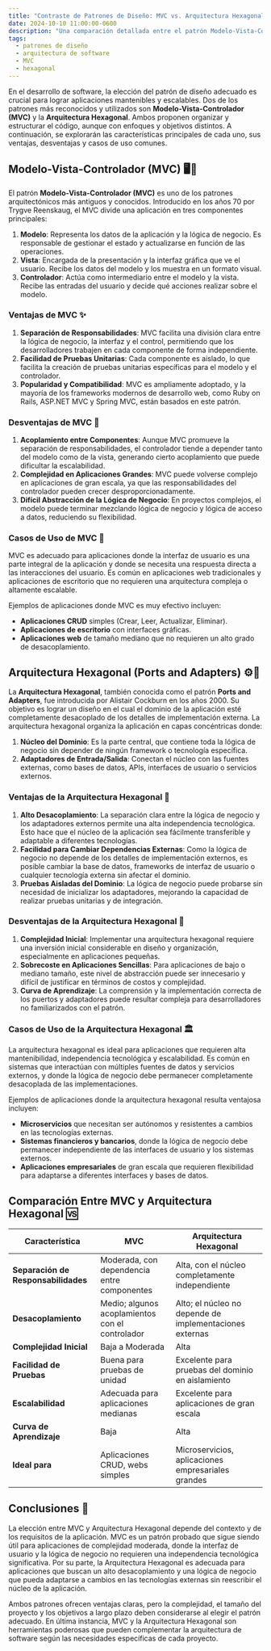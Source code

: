 ```yaml
---
title: "Contraste de Patrones de Diseño: MVC vs. Arquitectura Hexagonal"
date: 2024-10-10 11:00:00-0600
description: "Una comparación detallada entre el patrón Modelo-Vista-Controlador (MVC) y la Arquitectura Hexagonal en desarrollo de software"
tags:
  - patrones de diseño
  - arquitectura de software
  - MVC
  - hexagonal
---
```


En el desarrollo de software, la elección del patrón de diseño adecuado es crucial para lograr aplicaciones mantenibles y escalables. Dos de los patrones más reconocidos y utilizados son **Modelo-Vista-Controlador (MVC)** y la **Arquitectura Hexagonal**. Ambos proponen organizar y estructurar el código, aunque con enfoques y objetivos distintos. A continuación, se explorarán las características principales de cada uno, sus ventajas, desventajas y casos de uso comunes.

## Modelo-Vista-Controlador (MVC) 🖥️📐

El patrón **Modelo-Vista-Controlador (MVC)** es uno de los patrones arquitectónicos más antiguos y conocidos. Introducido en los años 70 por Trygve Reenskaug, el MVC divide una aplicación en tres componentes principales:

1. **Modelo**: Representa los datos de la aplicación y la lógica de negocio. Es responsable de gestionar el estado y actualizarse en función de las operaciones.
2. **Vista**: Encargada de la presentación y la interfaz gráfica que ve el usuario. Recibe los datos del modelo y los muestra en un formato visual.
3. **Controlador**: Actúa como intermediario entre el modelo y la vista. Recibe las entradas del usuario y decide qué acciones realizar sobre el modelo.

### Ventajas de MVC ✨

1. **Separación de Responsabilidades**: MVC facilita una división clara entre la lógica de negocio, la interfaz y el control, permitiendo que los desarrolladores trabajen en cada componente de forma independiente.
2. **Facilidad de Pruebas Unitarias**: Cada componente es aislado, lo que facilita la creación de pruebas unitarias específicas para el modelo y el controlador.
3. **Popularidad y Compatibilidad**: MVC es ampliamente adoptado, y la mayoría de los frameworks modernos de desarrollo web, como Ruby on Rails, ASP.NET MVC y Spring MVC, están basados en este patrón.

### Desventajas de MVC 🚧

1. **Acoplamiento entre Componentes**: Aunque MVC promueve la separación de responsabilidades, el controlador tiende a depender tanto del modelo como de la vista, generando cierto acoplamiento que puede dificultar la escalabilidad.
2. **Complejidad en Aplicaciones Grandes**: MVC puede volverse complejo en aplicaciones de gran escala, ya que las responsabilidades del controlador pueden crecer desproporcionadamente.
3. **Difícil Abstracción de la Lógica de Negocio**: En proyectos complejos, el modelo puede terminar mezclando lógica de negocio y lógica de acceso a datos, reduciendo su flexibilidad.

### Casos de Uso de MVC 📝

MVC es adecuado para aplicaciones donde la interfaz de usuario es una parte integral de la aplicación y donde se necesita una respuesta directa a las interacciones del usuario. Es común en aplicaciones web tradicionales y aplicaciones de escritorio que no requieren una arquitectura compleja o altamente escalable.

Ejemplos de aplicaciones donde MVC es muy efectivo incluyen:

- **Aplicaciones CRUD** simples (Crear, Leer, Actualizar, Eliminar).
- **Aplicaciones de escritorio** con interfaces gráficas.
- **Aplicaciones web** de tamaño mediano que no requieren un alto grado de desacoplamiento.

## Arquitectura Hexagonal (Ports and Adapters) ⚙️🔌

La **Arquitectura Hexagonal**, también conocida como el patrón **Ports and Adapters**, fue introducida por Alistair Cockburn en los años 2000. Su objetivo es lograr un diseño en el cual el dominio de la aplicación esté completamente desacoplado de los detalles de implementación externa. La arquitectura hexagonal organiza la aplicación en capas concéntricas donde:

1. **Núcleo del Dominio**: Es la parte central, que contiene toda la lógica de negocio sin depender de ningún framework o tecnología específica.
2. **Adaptadores de Entrada/Salida**: Conectan el núcleo con las fuentes externas, como bases de datos, APIs, interfaces de usuario o servicios externos.

### Ventajas de la Arquitectura Hexagonal 🎯

1. **Alto Desacoplamiento**: La separación clara entre la lógica de negocio y los adaptadores externos permite una alta independencia tecnológica. Esto hace que el núcleo de la aplicación sea fácilmente transferible y adaptable a diferentes tecnologías.
2. **Facilidad para Cambiar Dependencias Externas**: Como la lógica de negocio no depende de los detalles de implementación externos, es posible cambiar la base de datos, frameworks de interfaz de usuario o cualquier tecnología externa sin afectar el dominio.
3. **Pruebas Aisladas del Dominio**: La lógica de negocio puede probarse sin necesidad de inicializar los adaptadores, mejorando la capacidad de realizar pruebas unitarias y de integración.

### Desventajas de la Arquitectura Hexagonal 🚨

1. **Complejidad Inicial**: Implementar una arquitectura hexagonal requiere una inversión inicial considerable en diseño y organización, especialmente en aplicaciones pequeñas.
2. **Sobrecoste en Aplicaciones Sencillas**: Para aplicaciones de bajo o mediano tamaño, este nivel de abstracción puede ser innecesario y difícil de justificar en términos de costos y complejidad.
3. **Curva de Aprendizaje**: La comprensión y la implementación correcta de los puertos y adaptadores puede resultar compleja para desarrolladores no familiarizados con el patrón.

### Casos de Uso de la Arquitectura Hexagonal 🏛️

La arquitectura hexagonal es ideal para aplicaciones que requieren alta mantenibilidad, independencia tecnológica y escalabilidad. Es común en sistemas que interactúan con múltiples fuentes de datos y servicios externos, y donde la lógica de negocio debe permanecer completamente desacoplada de las implementaciones.

Ejemplos de aplicaciones donde la arquitectura hexagonal resulta ventajosa incluyen:

- **Microservicios** que necesitan ser autónomos y resistentes a cambios en las tecnologías externas.
- **Sistemas financieros y bancarios**, donde la lógica de negocio debe permanecer independiente de las interfaces de usuario y los sistemas externos.
- **Aplicaciones empresariales** de gran escala que requieren flexibilidad para adaptarse a diferentes interfaces y bases de datos.

## Comparación Entre MVC y Arquitectura Hexagonal 🆚

| Característica                  | MVC                                         | Arquitectura Hexagonal                     |
|---------------------------------|---------------------------------------------|--------------------------------------------|
| **Separación de Responsabilidades** | Moderada, con dependencia entre componentes | Alta, con el núcleo completamente independiente |
| **Desacoplamiento**             | Medio; algunos acoplamientos con el controlador | Alto; el núcleo no depende de implementaciones externas |
| **Complejidad Inicial**         | Baja a Moderada                             | Alta                                       |
| **Facilidad de Pruebas**        | Buena para pruebas de unidad                | Excelente para pruebas del dominio en aislamiento |
| **Escalabilidad**               | Adecuada para aplicaciones medianas         | Excelente para aplicaciones de gran escala |
| **Curva de Aprendizaje**        | Baja                                        | Alta                                       |
| **Ideal para**                  | Aplicaciones CRUD, webs simples             | Microservicios, aplicaciones empresariales grandes |

## Conclusiones 🧠

La elección entre MVC y Arquitectura Hexagonal depende del contexto y de los requisitos de la aplicación. MVC es un patrón probado que sigue siendo útil para aplicaciones de complejidad moderada, donde la interfaz de usuario y la lógica de negocio no requieren una independencia tecnológica significativa. Por su parte, la Arquitectura Hexagonal es adecuada para aplicaciones que buscan un alto desacoplamiento y una lógica de negocio que pueda adaptarse a cambios en las tecnologías externas sin reescribir el núcleo de la aplicación.

Ambos patrones ofrecen ventajas claras, pero la complejidad, el tamaño del proyecto y los objetivos a largo plazo deben considerarse al elegir el patrón adecuado. En última instancia, MVC y la Arquitectura Hexagonal son herramientas poderosas que pueden complementar la arquitectura de software según las necesidades específicas de cada proyecto.
